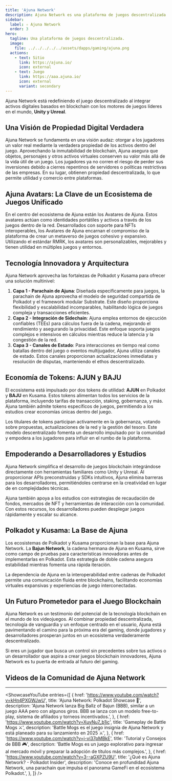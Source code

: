 ```yaml
---
title: 'Ajuna Network'
description: Ajuna Network es una plataforma de juegos descentralizada que integra tecnología blockchain con motores de desarrollo de juegos líderes como Unity y Unreal.
sidebar:
  label: ✧ Ajuna Network
  order: 3
hero:
  tagline: Una plataforma de juegos descentralizada.
  image: 
    file: ../../../../../assets/dapps/gaming/ajuna.png
  actions:
    - text: Sitio
      link: https://ajuna.io/
      icon: external
    - text: Juego
      link: https://aaa.ajuna.io/
      icon: external
      variant: secondary
---
```



Ajuna Network está redefiniendo el juego descentralizado al integrar activos digitales basados en blockchain con los motores de juegos líderes en el mundo, **Unity y Unreal**.

## Una Visión de Propiedad Digital Verdadera
Ajuna Network se fundamenta en una visión audaz: otorgar a los jugadores un valor real mediante la verdadera propiedad de los activos dentro del juego. Aprovechando la inmutabilidad de blockchain, Ajuna asegura que objetos, personajes y otros activos virtuales conserven su valor más allá de la vida útil de un juego. Los jugadores ya no corren el riesgo de perder sus inversiones debido a cierres repentinos de servidores o políticas restrictivas de las empresas. En su lugar, obtienen propiedad descentralizada, lo que permite utilidad y comercio entre plataformas.

## Ajuna Avatars: La Clave de un Ecosistema de Juegos Unificado
En el centro del ecosistema de Ajuna están los Avatares de Ajuna. Estos avatares actúan como identidades portátiles y activos a través de los juegos dentro de la red. Desarrollados con soporte para NFTs interoperables, los Avatares de Ajuna encarnan el compromiso de la plataforma de crear un metaverso de juegos cohesivo y expansivo. Utilizando el estándar RMRK, los avatares son personalizables, mejorables y tienen utilidad en múltiples juegos y entornos.

## Tecnología Innovadora y Arquitectura
Ajuna Network aprovecha las fortalezas de Polkadot y Kusama para ofrecer una solución multinivel:
1. **Capa 1 - Parachain de Ajuna**: Diseñada específicamente para juegos, la parachain de Ajuna aprovecha el modelo de seguridad compartida de Polkadot y el framework modular Substrate. Este diseño proporciona flexibilidad y escalabilidad incomparables, habilitando lógica de juegos compleja y transacciones eficientes.
2. **Capa 2 - Integración de Sidechain**: Ajuna emplea entornos de ejecución confiables (TEEs) para cálculos fuera de la cadena, mejorando el rendimiento y asegurando la privacidad. Este enfoque soporta juegos complejos e intensivos en cálculos mientras reduce la latencia y la congestión de la red.
3. **Capa 3 - Canales de Estado**: Para interacciones en tiempo real como batallas dentro del juego o eventos multijugador, Ajuna utiliza canales de estado. Estos canales proporcionan actualizaciones inmediatas y resolución de disputas, manteniendo el ethos descentralizado.

## Economía de Tokens: AJUN y BAJU
El ecosistema está impulsado por dos tokens de utilidad: **AJUN** en Polkadot y **BAJU** en Kusama. Estos tokens alimentan todos los servicios de la plataforma, incluyendo tarifas de transacción, staking, gobernanza, y más. Ajuna también admite tokens específicos de juegos, permitiendo a los estudios crear economías únicas dentro del juego.

Los titulares de tokens participan activamente en la gobernanza, votando sobre propuestas, actualizaciones de la red y la gestión del tesoro. Este modelo descentralizado fomenta un desarrollo impulsado por la comunidad y empodera a los jugadores para influir en el rumbo de la plataforma.

## Empoderando a Desarrolladores y Estudios
Ajuna Network simplifica el desarrollo de juegos blockchain integrándose directamente con herramientas familiares como Unity y Unreal. Al proporcionar APIs preconstruidas y SDKs intuitivos, Ajuna elimina barreras para los desarrolladores, permitiéndoles centrarse en la creatividad en lugar de en complejidades técnicas.

Ajuna también apoya a los estudios con estrategias de recaudación de fondos, mercados de NFT y herramientas de interacción con la comunidad. Con estos recursos, los desarrolladores pueden desplegar juegos rápidamente y escalar su alcance.

## Polkadot y Kusama: La Base de Ajuna
Los ecosistemas de Polkadot y Kusama proporcionan la base para Ajuna Network. La **Bajun Network**, la cadena hermana de Ajuna en Kusama, sirve como campo de pruebas para características innovadoras antes de implementarlas en Polkadot. Esta estrategia de doble cadena asegura estabilidad mientras fomenta una rápida iteración.

La dependencia de Ajuna en la interoperabilidad entre cadenas de Polkadot permite una comunicación fluida entre blockchains, facilitando economías virtuales expansivas y experiencias de juego interconectadas.

## Un Futuro Prometedor para el Juego Blockchain
Ajuna Network es un testimonio del potencial de la tecnología blockchain en el mundo de los videojuegos. Al combinar propiedad descentralizada, tecnología de vanguardia y un enfoque centrado en el usuario, Ajuna está pavimentando el camino para la próxima era del gaming, donde jugadores y desarrolladores prosperan juntos en un ecosistema verdaderamente descentralizado.

Si eres un jugador que busca un control sin precedentes sobre tus activos o un desarrollador que aspira a crear juegos blockchain innovadores, Ajuna Network es tu puerta de entrada al futuro del gaming.

## Videos de la Comunidad de Ajuna Network
------------
<ShowcaseYouTube
  entries={[
    {
      href: 'https://www.youtube.com/watch?v=kHn4PXGWJwU',
      title: 'Ajuna Network: Polkadot Showcase 🎥',
      description: 'Ajuna Network lanza Big Ballz of Bajun (BBB), similar a un juego AAA pero con algunos giros. BBB se lanza con un modelo free-to-play, sistema de afiliados y torneos incentivados.',
    },
        {
      href: 'https://www.youtube.com/watch?v=XuvNu7_b1ic',
      title: 'Gameplay de Battle Mogs ⚔️',
      description: 'Battle Mogs es el juego insignia de Ajuna Network y está planeado para su lanzamiento en 2025 ⚔️',
    },
            {
      href: 'https://www.youtube.com/watch?v=j-vi37pMBkE',
      title: 'Tutorial y Consejos de BBB 🎮',
      description: 'Battle Mogs es un juego explorativo para ingresar al mercado móvil y preparar la adopción de títulos más complejos.',
    },
            {
      href: 'https://www.youtube.com/watch?v=3--aGXPZU9U',
      title: '¿Qué es Ajuna Network? - Polkadot Insider',
      description: 'Conoce en profundidad Ajuna Network, una parachain que impulsa el panorama GameFi en el ecosistema Polkadot.',
    },
  ]} />
